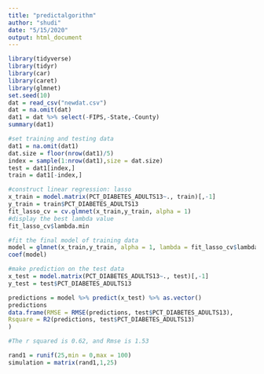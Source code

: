 ```yaml
---
title: "predictalgorithm"
author: "shudi"
date: "5/15/2020"
output: html_document
---
```


```r
library(tidyverse)
library(tidyr)
library(car)
library(caret)
library(glmnet)
set.seed(10)
dat = read_csv("newdat.csv")
dat = na.omit(dat)
dat1 = dat %>% select(-FIPS,-State,-County)
summary(dat1)
```

```r
#set training and testing data
dat1 = na.omit(dat1)
dat.size = floor(nrow(dat1)/5)
index = sample(1:nrow(dat1),size = dat.size)
test = dat1[index,]
train = dat1[-index,]

#construct linear regression: lasso
x_train = model.matrix(PCT_DIABETES_ADULTS13~., train)[,-1]
y_train = train$PCT_DIABETES_ADULTS13
fit_lasso_cv = cv.glmnet(x_train,y_train, alpha = 1)
#display the best lambda value
fit_lasso_cv$lambda.min

#fit the final model of training data
model = glmnet(x_train,y_train, alpha = 1, lambda = fit_lasso_cv$lambda.min)
coef(model)

#make prediction on the test data
x_test = model.matrix(PCT_DIABETES_ADULTS13~., test)[,-1]
y_test = test$PCT_DIABETES_ADULTS13

predictions = model %>% predict(x_test) %>% as.vector()
predictions
data.frame(RMSE = RMSE(predictions, test$PCT_DIABETES_ADULTS13),
Rsquare = R2(predictions, test$PCT_DIABETES_ADULTS13)
)

#The r squared is 0.62, and Rmse is 1.53
```


```r
rand1 = runif(25,min = 0,max = 100)
simulation = matrix(rand1,1,25)
```